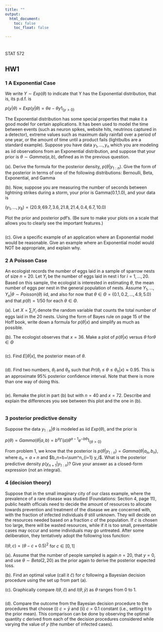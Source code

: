 ```yaml
---
title: ""
output:
  html_document:
    toc: false
    toc_float: false

---
```




# {.tabset .tabset-fade .tabset-pills}

STAT 572

## HW1

### 1 A Exponential Case

We write $Y\sim Exp(\theta)$ to indicate that Y has the Exponential distribution, that is, its p.d.f. is 

$p(y|θ) = Exp(y|θ) = θe−θy1_{\{y>0\}}$

The Exponential distribution has some special properties that make it a good model for certain applications. It has been used to model the time between events (such as neuron spikes, website hits, neutrinos captured in a detector), extreme values such as maximum daily rainfall over a period of one year, or the amount of time until a product fails (lightbulbs are a standard example). Suppose you have data $y_1,...,y_n$ which you are modeling as iid observations from an Exponential distribution, and suppose that your prior is $\theta\sim Gamma(a,b)$, deﬁned as in the previous question. 

(a). Derive the formula for the posterior density, $p(\theta|y_{1:n})$. Give the form of the posterior in terms of one of the following distributions: Bernoulli, Beta, Exponential, and Gamma

(b). Now, suppose you are measuring the number of seconds between lightning strikes during a storm, your prior is Gamma(0.1,1.0), and your data is

$(y_1,...,y_8) = (20.9,69.7,3.6,21.8,21.4,0.4,6.7,10.0)$

Plot the prior and posterior pdf’s. (Be sure to make your plots on a scale that allows you to clearly see the important features.) 


```r

```


(c). Give a speciﬁc example of an application where an Exponential model would be reasonable. Give an example where an Exponential model would NOT be appropriate, and explain why.




### 2 A Poisson Case

An ecologist records the number of eggs laid in a sample of sparrow nests of size $n=20$. Let $Y_i$ be the number of eggs laid in nest i for $i=1,...,20$. Based on this sample, the ecologist is interested in estimating $\theta$, the mean number of eggs per nest in the general population of nests. Assume $Y_1,...,Y_n|\theta\sim Poisson(\theta)$ iid, and also for now that $\theta\in\Theta=\{0.1,0.2,...,4.9,5.0\}$ and that $p(\theta) = 1/50$ for each $\theta\in\Theta$.

(a). Let $X=\sum_i Y_i$ denote the random variable that counts the total number of eggs laid in the 20 nests. Using the form of Bayes rule on page 15 of the Hoﬀ book, write down a formula for $p(\theta|x)$ and simplify as much as possible. 

(b). The ecologist observes that $x = 36$. Make a plot of $p(\theta|x)$ versus $\theta$ for$\theta\in\Theta$ 


```r

```


(c). Find $E[\theta|x]$, the posterior mean of $\theta$.

```r

```

(d). Find two numbers, $\theta_l$ and $\theta_h$ such that $Pr(\theta_l\le\theta\le\theta_h|x)\approx 0.95$. This is an approximate 95% posterior conﬁdence interval. Note that there is more than one way of doing this. 

```r

```


(e). Remake the plot in part (b) but with $n = 40$ and $x = 72$. Describe and explain the diﬀerences you see between this plot and the one in (b).

```r

```


### 3  posterior predictive density

Suppose the data $y_{1:n}|\theta$ is modeled as iid $Exp(\theta)$, and the prior is 

$p(\theta) = Gamma(\theta|a,b) = b^a \Gamma(a) \theta^{a−1}e^{−b\theta}1_{\{θ>0\}}$

From problem 1, we know that the posterior is $p(\theta|y_{1:n}) = Gamma(\theta|a_n,b_n)$, where $a_n=a+n$ and $b_n=b+\sum^n_{i=1} y_i$. What is the posterior predictive density $p(y_{n+1}|y_{1:n})$? Give your answer as a closed-form expression (not an integral). 




### 4 (decision theory)

Suppose that in the small imaginary city of our class example, where the prevalence of a rare disease was studied (Foundations: Section 4, page 11), public health oﬃcials need to decide the amount of resources to allocate towards prevention and treatment of the disease we are concerned with, with the fraction of infected individuals $\theta$ still unknown. They will decide on the resources needed based on a fraction $c$ of the population. If $c$ is chosen too large, there will be wasted resources, while if it is too small, preventable cases may occur and some individuals may go untreated. After some deliberation, they tentatively adopt the following loss function:

$l(\theta,c)=(\theta−c + 0.5)^2$ for $c\in[0,1]$

(a). Assume that the number of people sampled is again $n=20$, that $y=0$, and use $\theta\sim Beta(2,20)$ as the prior again to derive the posterior expected loss. 

(b). Find an optimal value (call it $\hat c$) for $c$ following a Bayesian decision procedure using the set up from part (a).

(c). Graphically compare $l(\theta,\hat c)$ and $l(\theta,\bar y)$ as $\theta$ ranges from 0 to 1.

```r

```


(d). Compare the outcome from the Bayesian decision procedure to the procedures that choose (i) $c=\bar y$ and (ii) $c=0.1$ constant (i.e., setting it to the prior mean). This comparison can be done by observing the optimal quantity $c$ derived from each of the decision procedures considered while varying the value of $y$ (the number of infected cases).




